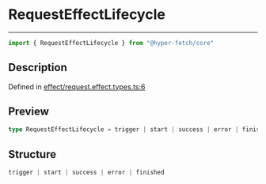 

# RequestEffectLifecycle

<div class="api-docs__separator" data-reactroot="">

---

</div><div class="api-docs__import" data-reactroot="">

```ts
import { RequestEffectLifecycle } from "@hyper-fetch/core"
```

</div><div class="api-docs__section">

## Description

</div><div class="api-docs__description"><span class="api-docs__do-not-parse">



</span></div><p class="api-docs__definition">

Defined in [effect/request.effect.types.ts:6](https://github.com/BetterTyped/hyper-fetch/blob/c44d728f/packages/core/src/effect/request.effect.types.ts#L6)

</p><div class="api-docs__section">

## Preview

</div><div class="api-docs__preview type single">

```ts
type RequestEffectLifecycle = trigger | start | success | error | finished;
```

</div><div class="api-docs__section">

## Structure

</div><div class="api-docs__returns">

```ts
trigger | start | success | error | finished
```

</div>